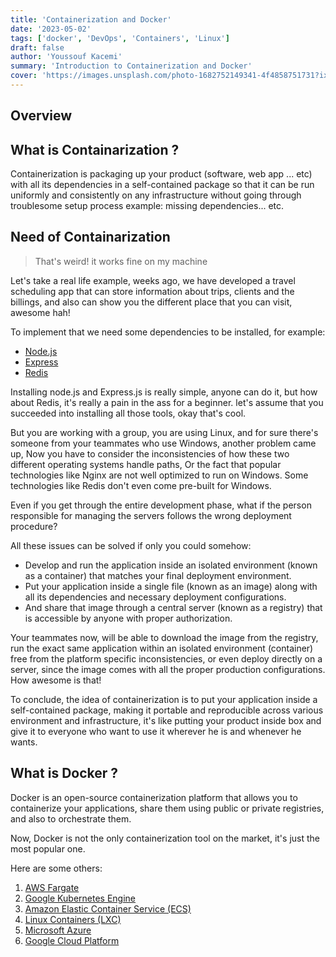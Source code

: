 ```yaml
---
title: 'Containerization and Docker'
date: '2023-05-02'
tags: ['docker', 'DevOps', 'Containers', 'Linux']
draft: false
author: 'Youssouf Kacemi'
summary: 'Introduction to Containerization and Docker'
cover: 'https://images.unsplash.com/photo-1682752149341-4f4858751731?ixlib=rb-4.0.3&ixid=MnwxMjA3fDB8MHxwaG90by1wYWdlfHx8fGVufDB8fHx8&auto=format&fit=crop&w=687&q=80'
---
```


## Overview

<TOCInline toc={props.toc} exclude="Overview" toHeading={2} />

## What is Containarization ?

Containerization is packaging up your product (software, web app ... etc) with all its dependencies in a self-contained package so that it can be run uniformly and consistently on any infrastructure without going through troublesome setup process example: missing dependencies... etc.

## Need of Containarization

> That's weird! it works fine on my machine

Let's take a real life example, weeks ago, we have developed a travel scheduling app that can store information about trips, clients and the billings, and also can show you the different place that you can visit, awesome hah!

To implement that we need some dependencies to be installed, for example:

- [Node.js](https://nodejs.org/en/)
- [Express](http://expressjs.com/)
- [Redis](https://redis.io/)

Installing node.js and Express.js is really simple, anyone can do it, but how about Redis, it's really a pain in the ass for a beginner. let's assume that you succeeded into installing all those tools, okay that's cool.

But you are working with a group, you are using Linux, and for sure there's someone from your teammates who use Windows, another problem came up, Now you have to consider the inconsistencies of how these two different operating systems handle paths, Or the fact that popular technologies like Nginx are not well optimized to run on Windows. Some technologies like Redis don't even come pre-built for Windows.

Even if you get through the entire development phase, what if the person responsible for managing the servers follows the wrong deployment procedure?

All these issues can be solved if only you could somehow:

- Develop and run the application inside an isolated environment (known as a container) that matches your final deployment environment.
- Put your application inside a single file (known as an image) along with all its dependencies and necessary deployment configurations.
- And share that image through a central server (known as a registry) that is accessible by anyone with proper authorization.

Your teammates now, will be able to download the image from the registry, run the exact same application within an isolated environment (container) free from the platform specific inconsistencies, or even deploy directly on a server, since the image comes with all the proper production configurations. How awesome is that!

To conclude, the idea of containerization is to put your application inside a self-contained package, making it portable and reproducible across various environment and infrastructure, it's like putting your product inside box and give it to everyone who want to use it wherever he is and whenever he wants.

## What is Docker ?

Docker is an open-source containerization platform that allows you to containerize your applications, share them using public or private registries, and also to orchestrate them.

Now, Docker is not the only containerization tool on the market, it's just the most popular one.

Here are some others:

1. [AWS Fargate](https://aws.amazon.com/fargate/)
2. [Google Kubernetes Engine](https://cloud.google.com/kubernetes-engine/)
3. [Amazon Elastic Container Service (ECS)](https://aws.amazon.com/ecs/)
4. [Linux Containers (LXC)](https://linuxcontainers.org/lxc/)
5. [Microsoft Azure](https://azure.microsoft.com/en-us/overview/containers/)
6. [Google Cloud Platform](https://cloud.google.com/container-options/)
